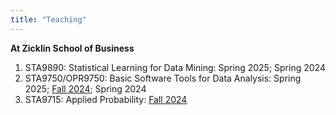 ```yaml
---
title: "Teaching"
---
```


**At Zicklin School of Business**

1. STA9890: Statistical Learning for Data Mining: Spring 2025; Spring 2024
2. STA9750/OPR9750: Basic Software Tools for Data Analysis: Spring 2025; [Fall 2024](./STA9750); Spring 2024
3. STA9715: Applied Probability: [Fall 2024](./STA9715)

